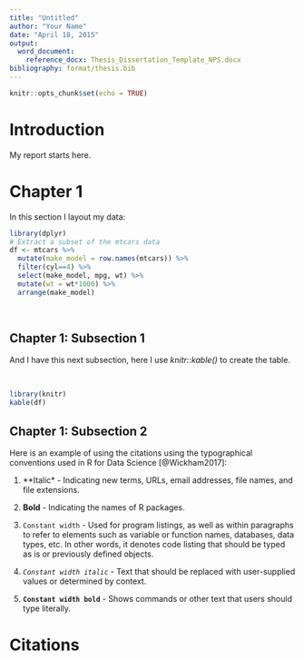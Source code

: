 ```yaml
---
title: "Untitled"
author: "Your Name"
date: "April 18, 2015"
output: 
  word_document:
    reference_docx: Thesis_Dissertation_Template_NPS.docx
bibliography: format/thesis.bib
---
```


```r
knitr::opts_chunk$set(echo = TRUE)
```

# Introduction

My report starts here.


# Chapter 1

In this section I layout my data:
```r
library(dplyr)
# Extract a subset of the mtcars data
df <- mtcars %>%
  mutate(make_model = row.names(mtcars)) %>%
  filter(cyl==4) %>%
  select(make_model, mpg, wt) %>%
  mutate(wt = wt*1000) %>%
  arrange(make_model)
```

<br>


## Chapter 1: Subsection 1

And I have this next subsection, here I use *knitr::kable()* to create the table.

<br>

```r
library(knitr)
kable(df)
```

## Chapter 1: Subsection 2

Here is an example of using the citations using the typographical conventions used in R for Data Science [@Wickham2017]:

  1. **Italic* -
        Indicating new terms, URLs, email addresses, file names, and file extensions.
      
  2. **Bold** -
        Indicating the names of R packages.
      
  3. `Constant width` -
        Used for program listings, as well as within paragraphs to refer to elements such as variable or function names, databases, data types, etc. In other words, it denotes code listing that should be typed as is or previously defined objects.
      
  4. *`Constant width italic`* -
        Text that should be replaced with user-supplied values or determined by context.
  
  5. **`Constant width bold`** -
        Shows commands or other text that users should type literally.
        
        
# Citations

